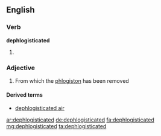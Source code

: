 ==English==

===Verb===
'''dephlogisticated'''

# {{en-past of|dephlogisticate}}

===Adjective===
{{en-adj}}

# {{context|obsolete|chemistry|lang=en}} From which the [[phlogiston]] has been removed

====Derived terms====
*[[dephlogisticated air]]

[[ar:dephlogisticated]]
[[de:dephlogisticated]]
[[fa:dephlogisticated]]
[[mg:dephlogisticated]]
[[ta:dephlogisticated]]